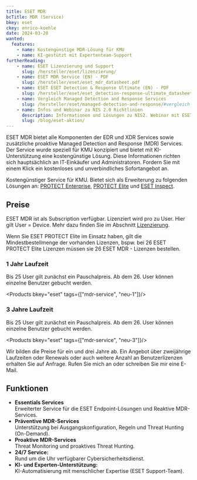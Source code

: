 ---
title: ESET MDR
bcTitle: MDR (Service)
bkey: eset
ckey: enrico-koehle
date: 2024-03-20
wanted:
  features:
    - name: Kostengünstige MDR-Lösung für KMU
    - name: KI-gestützt mit Expertenteam-Support
furtherReading:
    - name: ESET Lizenzierung und Support
      slug: /hersteller/eset/lizenzierung/
    - name: ESET MDR Service (EN) - PDF
      slug: /hersteller/eset/eset_mdr_datasheet.pdf
    - name: ESET ESET Detection & Response Ultimate (EN) - PDF
      slug: /hersteller/eset/eset_detection-response-ultimate_datasheet.pdf
    - name: Vergleich Managed Detection and Response Services
      slug: /hersteller/eset/managed-detection-and-response/#vergleich-managed-detection-and-response-services
    - name: Infos und Webinar zu NIS 2.0 Richtlinien
      description: Informationen und Lösungen zu NIS2. Webinar mit ESET und Software-Express (Video).
      slug: /blog/eset-aktion/
---



<Intro>

ESET MDR bietet alle Komponenten der EDR und XDR Services sowie zusätzliche proaktive Managed Detection and Response (MDR) Services. Der Service wurde speziell für KMU konzipiert und bietet mit KI-Unterstützung eine kostengünstige Lösung.
Diese Informationen richten sich hauptsächlich an IT-Einkäufer und Administratoren.
Fordern Sie mit einem Klick ein kostenloses und unverbindliches Sofortangebot an.

</Intro>

<TOC />

<Info>

Kostengünstiger Service für KMU. Bietet sich als Erweiterung zu folgenden Lösungen an: [PROTECT Enterprise](/hersteller/eset/protect/enterprise/), [PROTECT Elite](/hersteller/eset/protect/elite/) und [ESET Inspect](/hersteller/eset/inspect/).

</Info>


## Preise

ESET MDR ist als Subscription verfügbar. Lizenziert wird pro zu User. Hier gilt User = Device. Mehr dazu finden Sie im Abschnitt [Lizenzierung](/hersteller/eset/lizenzierung/).

<Info>

Wenn Sie ESET PROTECT Elite im Einsatz haben, gilt die Mindestbestellmenge der vorhanden Lizenzen, bspw. bei 26 ESET PROTECT Elite Lizenzen müssen sie 26 ESET MDR - Lizenzen bestellen.

</Info>


### 1 Jahr Laufzeit

Bis 25 User gilt zunächst ein Pauschalpreis. Ab dem 26. User können einzelne Benutzer gebucht werden.

<Products bkey="eset" tags={["mdr-service", "neu-1"]}/>


### 3 Jahre Laufzeit

Bis 25 User gilt zunächst ein Pauschalpreis. Ab dem 26. User können einzelne Benutzer gebucht werden.

<Products bkey="eset" tags={["mdr-service", "neu-3"]}/>



<GetInTouch>

Wir bilden die Preise für ein und drei Jahre ab. Ein Angebot über zweijährige Laufzeiten oder Renewals oder auch weitere Anzahl an Benutzerlizenzen erhalten Sie auf Anfrage. Rufen Sie mich an oder schreiben Sie mir eine E-Mail.

</GetInTouch>



## Funktionen


- **Essentials Services** <br />
Erweiterter Service für die ESET Endpoint-Lösungen und Reaktive MDR-Services.
- **Präventive MDR-Services** <br />
Unterstützung bei Ausgangskonfiguration, Regeln und Threat Hunting (On-Demand).
- **Proaktive MDR-Services** <br />
Threat Monitoring und proaktives Threat Hunting.
- **24/7 Service:** <br />
  Rund um die Uhr verfügbarer Cybersicherheitsdienst.
- **KI- und Experten-Unterstützung:** <br />
  KI-Automatisierung mit menschlicher Expertise (ESET Support-Team).




<GetInTouch theme="light"/>
